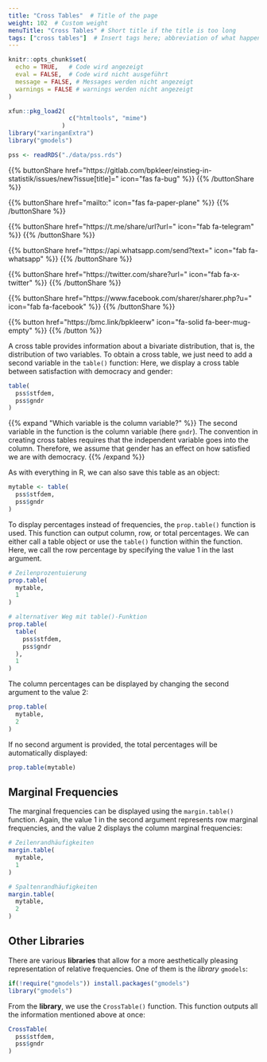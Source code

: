 ```yaml
---
title: "Cross Tables"  # Title of the page
weight: 102  # Custom weight
menuTitle: "Cross Tables" # Short title if the title is too long
tags: ["cross tables"]  # Insert tags here; abbreviation of what happens on the page
---
```

```r
knitr::opts_chunk$set(
  echo = TRUE,   # Code wird angezeigt
  eval = FALSE,  # Code wird nicht ausgeführt
  message = FALSE, # Messages werden nicht angezeigt
  warnings = FALSE # warnings werden nicht angezeigt
)

xfun::pkg_load2(
                 c("htmltools", "mime")
               )
library("xaringanExtra")
library("gmodels")

pss <- readRDS("./data/pss.rds")
```

{{% buttonShare href=\"https\:\/\/gitlab.com\/bpkleer\/einstieg-in-statistik\/issues\/new?issue[title]=\" icon=\"fas fa-bug\" %}} {{% /buttonShare %}} 

{{% buttonShare href=\"mailto\:\" icon=\"fas fa-paper-plane\" %}} {{% /buttonShare %}}

{{% buttonShare href=\"https\:\/\/t.me\/share\/url?url=\" icon=\"fab fa-telegram\" %}} {{% /buttonShare %}}

{{% buttonShare href=\"https\:\/\/api.whatsapp.com\/send?text=\" icon=\"fab fa-whatsapp\" %}} {{% /buttonShare %}}

{{% buttonShare href=\"https\:\/\/twitter.com\/share?url=\" icon=\"fab fa-x-twitter\" %}} {{% /buttonShare %}}

{{% buttonShare href=\"https\:\/\/www.facebook.com\/sharer\/sharer.php?u=\" icon=\"fab fa-facebook\" %}} {{% /buttonShare %}}

{{% button href=\"https\:\/\/bmc.link\/bpkleerw\" icon=\"fa-solid fa-beer-mug-empty\" %}} {{% /button %}}

A cross table provides information about a bivariate distribution, that is, the distribution of two variables. To obtain a cross table, we just need to add a second variable in the `table()` function: Here, we display a cross table between satisfaction with democracy and gender:

```r
table(
  pss$stfdem, 
  pss$gndr
)
```

{{% expand \"Which variable is the column variable?\" %}}
The second variable in the function is the column variable (here `gndr`). The convention in creating cross tables requires that the independent variable goes into the column. Therefore, we assume that gender has an effect on how satisfied we are with democracy.
{{% /expand %}}

As with everything in R, we can also save this table as an object:
```r
mytable <- table(
  pss$stfdem, 
  pss$gndr
)
```

To display percentages instead of frequencies, the `prop.table()` function is used. This function can output column, row, or total percentages. We can either call a table object or use the `table()` function within the function. Here, we call the row percentage by specifying the value $1$ in the last argument.
```r
# Zeilenprozentuierung
prop.table(
  mytable, 
  1
) 
```
```r
# alternativer Weg mit table()-Funktion
prop.table(
  table(
    pss$stfdem, 
    pss$gndr
  ), 
  1
)
```

The column percentages can be displayed by changing the second argument to the value $2$:
```r
prop.table(
  mytable,
  2
)
```

If no second argument is provided, the total percentages will be automatically displayed:
```r
prop.table(mytable)
```

## Marginal Frequencies
The marginal frequencies can be displayed using the `margin.table()` function. Again, the value $1$ in the second argument represents row marginal frequencies, and the value $2$ displays the column marginal frequencies:
```r
# Zeilenrandhäufigkeiten
margin.table(
  mytable, 
  1
)

# Spaltenrandhäufigkeiten
margin.table(
  mytable, 
  2
)
```

## Other Libraries
There are various **libraries** that allow for a more aesthetically pleasing representation of relative frequencies. One of them is the *library* `gmodels`:
```r
if(!require("gmodels")) install.packages("gmodels")
library("gmodels")
```

From the **library**, we use the `CrossTable()` function. This function outputs all the information mentioned above at once:
```r
CrossTable(
  pss$stfdem, 
  pss$gndr
)
```
